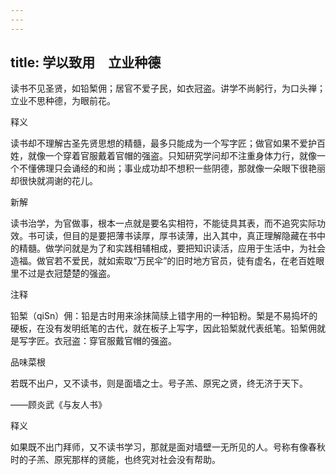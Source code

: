 ```yaml
---
---
---
```

title: 学以致用　立业种德
---



读书不见圣贤，如铅椠佣；居官不爱子民，如衣冠盗。讲学不尚躬行，为口头禅；立业不思种德，为眼前花。

释义

读书却不理解古圣先贤思想的精髓，最多只能成为一个写字匠；做官如果不爱护百姓，就像一个穿着官服戴着官帽的强盗。只知研究学问却不注重身体力行，就像一个不懂佛理只会诵经的和尚；事业成功却不想积一些阴德，那就像一朵眼下很艳丽却很快就凋谢的花儿。

新解

读书治学，为官做事，根本一点就是要名实相符，不能徒具其表，而不追究实际功效。书可读，但目的是要把薄书读厚，厚书读薄，出入其中，真正理解隐藏在书中的精髓。做学问就是为了和实践相辅相成，要把知识读活，应用于生活中，为社会造福。做官若不爱民，就如索取“万民伞”的旧时地方官员，徒有虚名，在老百姓眼里不过是衣冠楚楚的强盗。

注释

铅椠（qiSn）佣：铅是古时用来涂抹简牍上错字用的一种铅粉。椠是不易捣坏的硬板，在没有发明纸笔的古代，就在板子上写字，因此铅椠就代表纸笔。铅椠佣就是写字匠。衣冠盗：穿官服戴官帽的强盗。

品味菜根

若既不出户，又不读书，则是面墙之士。号子羔、原宪之贤，终无济于天下。

——顾炎武《与友人书》

释义

如果既不出门拜师，又不读书学习，那就是面对墙壁一无所见的人。号称有像春秋时的子羔、原宪那样的贤能，也终究对社会没有帮助。